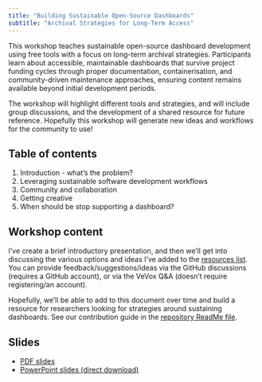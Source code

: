 ```yaml
---
title: "Building Sustainable Open-Source Dashboards"
subtitle: "Archival Strategies for Long-Term Access"
---
```


This workshop teaches sustainable open-source dashboard development using free tools with a focus on long-term archival strategies. Participants learn about accessible, maintainable dashboards that survive project funding cycles through proper documentation, containerisation, and community-driven maintenance approaches, ensuring content remains available beyond initial development periods.

The workshop will highlight different tools and strategies, and will include group discussions, and the development of a shared resource for future reference. Hopefully this workshop will generate new ideas and workflows for the community to use!

## Table of contents

1. Introduction - what's the problem?
2. Leveraging sustainable software development workflows
3. Community and collaboration
4. Getting creative
5. When should be stop supporting a dashboard?

## Workshop content

I've create a brief introductory presentation, and then we'll get into discussing the various options and ideas I've added to the [resources list](list.qmd). You can provide feedback/suggestions/ideas via the GitHub discussions (requires a GitHub account), or via the VeVox Q&A (doesn't require registering/an account).

Hopefully, we'll be able to add to this document over time and build a resource for researchers looking for strategies around sustaining dashboards. See our contribution guide in the [repository ReadMe file](README.md).

## Slides

- [PDF slides](archival_webapps.pdf)
- [PowerPoint slides (direct download)](archival_webapps.pptx)